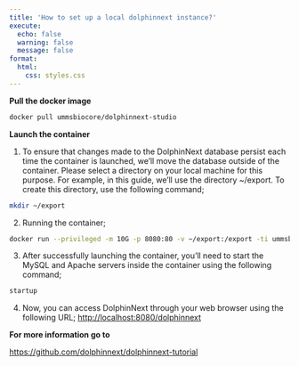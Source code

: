 ```yaml
---
title: 'How to set up a local dolphinnext instance?'
execute:
  echo: false
  warning: false
  message: false
format: 
  html:
    css: styles.css
---
```



**Pull the docker image **


```bash
docker pull ummsbiocore/dolphinnext-studio
```

**Launch the container **


1. To ensure that changes made to the DolphinNext database persist each time the container is launched, we’ll move the database outside of the container. Please select a directory on your local machine for this purpose. For example, in this guide, we’ll use the directory ~/export. To create this directory, use the following command;
```bash
mkdir ~/export
```
2. Running the container;
```bash
docker run --privileged -m 10G -p 8080:80 -v ~/export:/export -ti ummsbiocore/dolphinnext-studio /bin/bash
```
3. After successfully launching the container, you'll need to start the MySQL and Apache servers inside the container using the following command;
```bash
startup
```
4. Now, you can  access DolphinNext through your web browser using the following URL;
[http://localhost:8080/dolphinnext](http://localhost:8080/dolphinnext)

**For more information go to **

[https://github.com/dolphinnext/dolphinnext-tutorial](https://github.com/dolphinnext/dolphinnext-tutorial)
